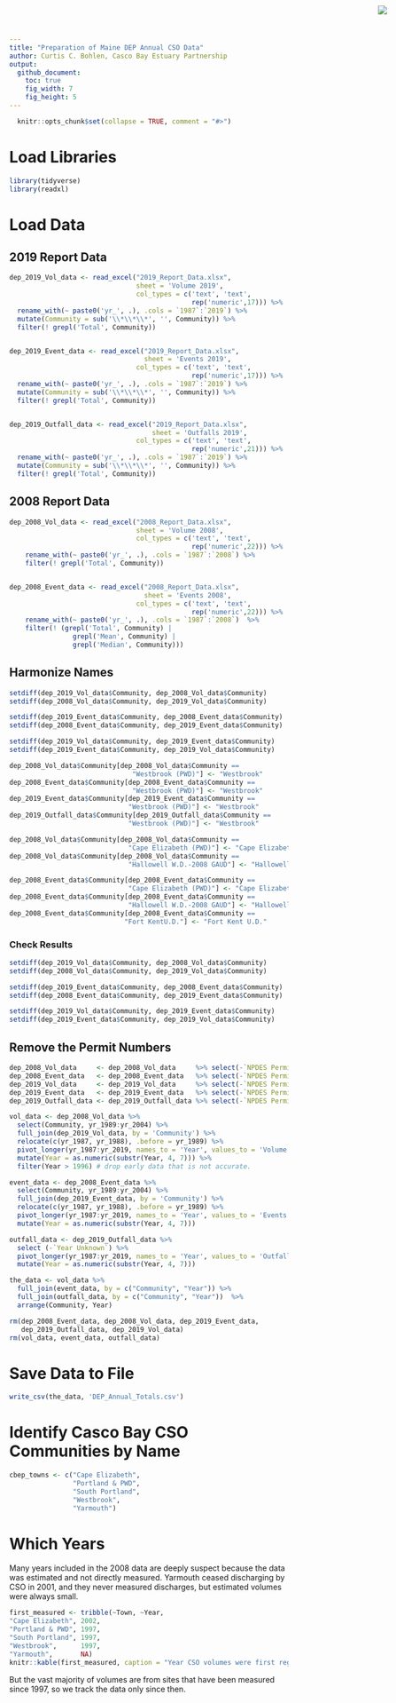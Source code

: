 ```yaml
---
title: "Preparation of Maine DEP Annual CSO Data"
author: Curtis C. Bohlen, Casco Bay Estuary Partnership
output:
  github_document:
    toc: true
    fig_width: 7
    fig_height: 5
---
```


<img
    src="https://www.cascobayestuary.org/wp-content/uploads/2014/04/logo_sm.jpg"
    style="position:absolute;top:10px;right:50px;" />


```r
  knitr::opts_chunk$set(collapse = TRUE, comment = "#>")
```

# Load Libraries
```r
library(tidyverse)
library(readxl)
```

# Load Data
## 2019 Report Data
```r
dep_2019_Vol_data <- read_excel("2019_Report_Data.xlsx",
                                sheet = 'Volume 2019',
                                col_types = c('text', 'text',
                                              rep('numeric',17))) %>%
  rename_with(~ paste0('yr_', .), .cols = `1987`:`2019`) %>%
  mutate(Community = sub('\\*\\*\\*', '', Community)) %>%
  filter(! grepl('Total', Community))


dep_2019_Event_data <- read_excel("2019_Report_Data.xlsx",
                                  sheet = 'Events 2019',
                                col_types = c('text', 'text',
                                              rep('numeric',17))) %>%
  rename_with(~ paste0('yr_', .), .cols = `1987`:`2019`) %>%
  mutate(Community = sub('\\*\\*\\*', '', Community)) %>%
  filter(! grepl('Total', Community))


dep_2019_Outfall_data <- read_excel("2019_Report_Data.xlsx",
                                    sheet = 'Outfalls 2019',
                                col_types = c('text', 'text',
                                              rep('numeric',21))) %>%
  rename_with(~ paste0('yr_', .), .cols = `1987`:`2019`) %>%
  mutate(Community = sub('\\*\\*\\*', '', Community)) %>%
  filter(! grepl('Total', Community))

```

## 2008 Report Data
```r
dep_2008_Vol_data <- read_excel("2008_Report_Data.xlsx",
                                sheet = 'Volume 2008',
                                col_types = c('text', 'text',
                                              rep('numeric',22))) %>%
    rename_with(~ paste0('yr_', .), .cols = `1987`:`2008`) %>%
    filter(! grepl('Total', Community))


dep_2008_Event_data <- read_excel("2008_Report_Data.xlsx",
                                  sheet = 'Events 2008',
                                col_types = c('text', 'text',
                                              rep('numeric',22))) %>%
    rename_with(~ paste0('yr_', .), .cols = `1987`:`2008`)  %>%
    filter(! (grepl('Total', Community) |
                grepl('Mean', Community) |
                grepl('Median', Community)))
```

## Harmonize Names
```r
setdiff(dep_2019_Vol_data$Community, dep_2008_Vol_data$Community)
setdiff(dep_2008_Vol_data$Community, dep_2019_Vol_data$Community)
```

```r
setdiff(dep_2019_Event_data$Community, dep_2008_Event_data$Community)
setdiff(dep_2008_Event_data$Community, dep_2019_Event_data$Community)
```

```r
setdiff(dep_2019_Vol_data$Community, dep_2019_Event_data$Community)
setdiff(dep_2019_Event_data$Community, dep_2019_Vol_data$Community)
```


```r

dep_2008_Vol_data$Community[dep_2008_Vol_data$Community == 
                               "Westbrook (PWD)"] <- "Westbrook"
dep_2008_Event_data$Community[dep_2008_Event_data$Community == 
                               "Westbrook (PWD)"] <- "Westbrook"
dep_2019_Event_data$Community[dep_2019_Event_data$Community == 
                              "Westbrook (PWD)"] <- "Westbrook"
dep_2019_Outfall_data$Community[dep_2019_Outfall_data$Community == 
                              "Westbrook (PWD)"] <- "Westbrook"

dep_2008_Vol_data$Community[dep_2008_Vol_data$Community == 
                              "Cape Elizabeth (PWD)"] <- "Cape Elizabeth"
dep_2008_Vol_data$Community[dep_2008_Vol_data$Community == 
                              "Hallowell W.D.-2008 GAUD"] <- "Hallowell W.D. - 2008 GAUD"

dep_2008_Event_data$Community[dep_2008_Event_data$Community == 
                              "Cape Elizabeth (PWD)"] <- "Cape Elizabeth"
dep_2008_Event_data$Community[dep_2008_Event_data$Community == 
                              "Hallowell W.D.-2008 GAUD"] <- "Hallowell W.D. - 2008 GAUD"
dep_2008_Event_data$Community[dep_2008_Event_data$Community == 
                             "Fort KentU.D."] <- "Fort Kent U.D."

```

### Check Results

```r
setdiff(dep_2019_Vol_data$Community, dep_2008_Vol_data$Community)
setdiff(dep_2008_Vol_data$Community, dep_2019_Vol_data$Community)
```

```r
setdiff(dep_2019_Event_data$Community, dep_2008_Event_data$Community)
setdiff(dep_2008_Event_data$Community, dep_2019_Event_data$Community)
```
```r
setdiff(dep_2019_Vol_data$Community, dep_2019_Event_data$Community)
setdiff(dep_2019_Event_data$Community, dep_2019_Vol_data$Community)
```
## Remove the Permit Numbers
```r
dep_2008_Vol_data     <- dep_2008_Vol_data     %>% select(-`NPDES Permit No.`)
dep_2008_Event_data   <- dep_2008_Event_data   %>% select(-`NPDES Permit No.`)
dep_2019_Vol_data     <- dep_2019_Vol_data     %>% select(-`NPDES Permit No.`)
dep_2019_Event_data   <- dep_2019_Event_data   %>% select(-`NPDES Permit No.`)
dep_2019_Outfall_data <- dep_2019_Outfall_data %>% select(-`NPDES Permit No.`)
```

```r
vol_data <- dep_2008_Vol_data %>%
  select(Community, yr_1989:yr_2004) %>%
  full_join(dep_2019_Vol_data, by = 'Community') %>%
  relocate(c(yr_1987, yr_1988), .before = yr_1989) %>%
  pivot_longer(yr_1987:yr_2019, names_to = 'Year', values_to = 'Volume') %>%
  mutate(Year = as.numeric(substr(Year, 4, 7))) %>%
  filter(Year > 1996) # drop early data that is not accurate.

event_data <- dep_2008_Event_data %>%
  select(Community, yr_1989:yr_2004) %>%
  full_join(dep_2019_Event_data, by = 'Community') %>%
  relocate(c(yr_1987, yr_1988), .before = yr_1989) %>%
  pivot_longer(yr_1987:yr_2019, names_to = 'Year', values_to = 'Events') %>%
  mutate(Year = as.numeric(substr(Year, 4, 7)))

outfall_data <- dep_2019_Outfall_data %>%
  select (-`Year Unknown`) %>%
  pivot_longer(yr_1987:yr_2019, names_to = 'Year', values_to = 'Outfalls') %>%
  mutate(Year = as.numeric(substr(Year, 4, 7)))

the_data <- vol_data %>%
  full_join(event_data, by = c("Community", "Year")) %>%
  full_join(outfall_data, by = c("Community", "Year"))  %>%
  arrange(Community, Year)
```

```r
rm(dep_2008_Event_data, dep_2008_Vol_data, dep_2019_Event_data,
   dep_2019_Outfall_data, dep_2019_Vol_data)
rm(vol_data, event_data, outfall_data)
```

# Save Data to File
```r
write_csv(the_data, 'DEP_Annual_Totals.csv')
```

# Identify Casco Bay CSO Communities by Name

```r
cbep_towns <- c("Cape Elizabeth",
                "Portland & PWD",
                "South Portland",
                "Westbrook",
                "Yarmouth")            
```

# Which Years
Many years included in the 2008 data are deeply suspect because the data was
estimated and not directly measured.  Yarmouth ceased discharging by CSO in
2001, and they never measured discharges, but estimated volumes were always
small.
```r
first_measured <- tribble(~Town, ~Year,
"Cape Elizabeth", 2002,
"Portland & PWD", 1997,
"South Portland", 1997,
"Westbrook",      1997,
"Yarmouth",       NA)
knitr::kable(first_measured, caption = "Year CSO volumes were first regularly measured.")
```
But the vast majority of volumes are from sites that have been measured
since 1997, so we track the data only since then.


